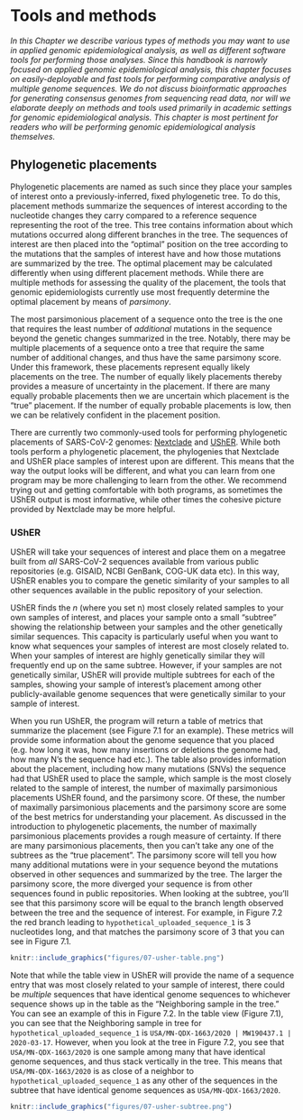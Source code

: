 # Tools and methods

_In this Chapter we describe various types of methods you may want to use in applied genomic epidemiological analysis, as well as different software tools for performing those analyses. Since this handbook is narrowly focused on applied genomic epidemiological analysis, this chapter focuses on easily-deployable and fast tools for performing comparative analysis of multiple genome sequences. We do not discuss bioinformatic approaches for generating consensus genomes from sequencing read data, nor will we elaborate deeply on methods and tools used primarily in academic settings for genomic epidemiological analysis. This chapter is most pertinent for readers who will be performing genomic epidemiological analysis themselves._

## Phylogenetic placements

Phylogenetic placements are named as such since they place your samples of interest onto a previously-inferred, fixed phylogenetic tree. To do this, placement methods summarize the sequences of interest according to the nucleotide changes they carry compared to a reference sequence representing the root of the tree. This tree contains information about which mutations occurred along different branches in the tree. The sequences of interest are then placed into the "optimal" position on the tree according to the mutations that the samples of interest have and how those mutations are summarized by the tree. The optimal placement may be calculated differently when using different placement methods. While there are multiple methods for assessing the quality of the placement, the tools that genomic epidemiologists currently use most frequently determine the optimal placement by means of _parsimony_.

The most parsimonious placement of a sequence onto the tree is the one that requires the least number of _additional_ mutations in the sequence beyond the genetic changes summarized in the tree. Notably, there may be multiple placements of a sequence onto a tree that require the same number of additional changes, and thus have the same parsimony score. Under this framework, these placements represent equally likely placements on the tree. The number of equally likely placements thereby provides a measure of uncertainty in the placement. If there are many equally probable placements then we are uncertain which placement is the "true" placement. If the number of equally probable placements is low, then we can be relatively confident in the placement position.

There are currently two commonly-used tools for performing phylogenetic placements of SARS-CoV-2 genomes: [Nextclade](https://clades.nextstrain.org/) and [UShER](https://genome.ucsc.edu/cgi-bin/hgPhyloPlace). While both tools perform a phylogenetic placement, the phylogenies that Nextclade and UShER place samples of interest upon are different. This means that the way the output looks will be different, and what you can learn from one program may be more challenging to learn from the other. We recommend trying out and getting comfortable with both programs, as sometimes the UShER output is most informative, while other times the cohesive picture provided by Nextclade may be more helpful.

### UShER

UShER will take your sequences of interest and place them on a megatree built from _all_ SARS-CoV-2 sequences available from various public repositories (e.g. GISAID, NCBI GenBank, COG-UK data etc). In this way, UShER enables you to compare the genetic similarity of your samples to all other sequences available in the public repository of your selection.

UShER finds the _n_ (where you set n) most closely related samples to your own samples of interest, and places your sample onto a small “subtree” showing the relationship between your samples and the other genetically similar sequences. This capacity is particularly useful when you want to know what sequences your samples of interest are most closely related to. When your samples of interest are highly genetically similar they will frequently end up on the same subtree. However, if your samples are not genetically similar, UShER will provide multiple subtrees for each of the samples, showing your sample of interest’s placement among other publicly-available genome sequences that were genetically similar to your sample of interest.

When you run UShER, the program will return a table of metrics that summarize the placement (see Figure 7.1 for an example). These metrics will provide some information about the genome sequence that you placed (e.g. how long it was, how many insertions or deletions the genome had, how many N’s the sequence had etc.). The table also provides information about the placement, including how many mutations (SNVs) the sequence had that UShER used to place the sample, which sample is the most closely related to the sample of interest, the number of maximally parsimonious placements UShER found, and the parsimony score. Of these, the number of maximally parsimonious placements and the parsimony score are some of the best metrics for understanding your placement. As discussed in the introduction to phylogenetic placements, the number of maximally parsimonious placements provides a rough measure of certainty. If there are many parsimonious placements, then you can’t take any one of the subtrees as the “true placement”. The parsimony score will tell you how many additional mutations were in your sequence beyond the mutations observed in other sequences and summarized by the tree. The larger the parsimony score, the more diverged your sequence is from other sequences found in public repositories. When looking at the subtree, you’ll see that this parsimony score will be equal to the branch length observed between the tree and the sequence of interest. For example, in Figure 7.2 the red branch leading to `hypothetical_uploaded_sequence_1` is 3 nucleotides long, and that matches the parsimony score of 3 that you can see in Figure 7.1.

```r
knitr::include_graphics("figures/07-usher-table.png")
```

Note that while the table view in UShER will provide the name of a sequence entry that was most closely related to your sample of interest, there could be _multiple_ sequences that have identical genome sequences to whichever sequence shows up in the table as the “Neighboring sample in the tree.” You can see an example of this in Figure 7.2. In the table view (Figure 7.1), you can see that the Neighboring sample in tree for `hypothetical_uploaded_sequence_1` is `USA/MN-QDX-1663/2020 | MW190437.1 | 2020-03-17`. However, when you look at the tree in Figure 7.2, you see that `USA/MN-QDX-1663/2020` is one sample among many that have identical genome sequences, and thus stack vertically in the tree. This means that `USA/MN-QDX-1663/2020` is as close of a neighbor to `hypothetical_uploaded_sequence_1` as any other of the sequences in the subtree that have identical genome sequences as `USA/MN-QDX-1663/2020`.

```r
knitr::include_graphics("figures/07-usher-subtree.png")
```
